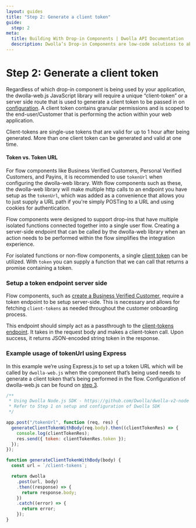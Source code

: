 ```yaml
---
layout: guides
title: "Step 2: Generate a client token"
guide:
  step: 2
meta:
  title: Building With Drop-in Components | Dwolla API Documentation
  description: Dwolla’s Drop-in Components are low-code solutions to abstract away the complexity of integrating with a payment API and act as a shortcut to completing a payment integration.
---
```


# Step 2: Generate a client token

Regardless of which drop-in component is being used by your application, the dwolla-web.js JavaScript library will require a unique “client-token” or a server side route that is used to generate a client token to be passed in on [configuration](/guides/drop-ins/using-drop-in-components#configure-dwolla-webjs). A client token contains granular permissions and is scoped to the end-user/Customer that is performing the action within your web application.

Client-tokens are single-use tokens that are valid for up to 1 hour after being generated. More than one client token can be generated and valid at one time.

#### Token vs. Token URL

For flow components like Business Verified Customers, Personal Verified Customers, and Payins, it is recommended to use `tokenUrl` when configuring the dwolla-web library. With flow components such as these, the dwolla-web library will make multiple http calls to an endpoint you have setup as the `tokenUrl`, which was added as a convenience that allows you to just supply a URL path if you're simply POSTing to a URL and using cookies for authentication.

Flow components were designed to support drop-ins that have multiple isolated functions connected together into a single user flow. Creating a server-side endpoint that can be called by the dwolla-web library when an action needs to be performed within the flow simplifies the integration experience.

For isolated functions or non-flow components, a single [client token](https://docs.dwolla.com/#create-a-client-token) can be utilized. With `token` you can supply a function that we can call that returns a promise containing a token.

### Setup a token endpoint server side

Flow components, such as [create a Business Verified Customer](/concepts/drop-in-components#create-a-business-verified-customer), require a token endpoint to be setup server-side. This is necessary and allows for fetching `client-tokens` as needed throughout the customer onboarding process.

This endpoint should simply act as a passthrough to the [client-tokens endpoint](https://docs.dwolla.com/#create-a-client-token). It takes in the request body and makes a client-token call. Upon success, it returns JSON-encoded string token in the response.

### Example usage of tokenUrl using Express

In this example we’re using Express.js to set up a token URL which will be called by `dwolla-web.js` when the component that’s being used needs to generate a client token that’s being performed in the flow. Configuration of dwolla-web.js can be found on [step 3](https://developers.dwolla.com/guides/drop-ins/using-drop-in-components#configure-dwolla-webjs).

```javascript
/**
 * Using Dwolla Node.js SDK - https://github.com/Dwolla/dwolla-v2-node
 * Refer to Step 1 on setup and configuration of Dwolla SDK
 */

app.post("/tokenUrl", function (req, res) {
  generateClientTokenWithBody(req.body).then((clientTokenRes) => {
    console.log(clientTokenRes);
    res.send({ token: clientTokenRes.token });
  });
});

function generateClientTokenWithBody(body) {
  const url = `/client-tokens`;

  return dwolla
    .post(url, body)
    .then((response) => {
      return response.body;
    })
    .catch((error) => {
      return error;
    });
}
```
